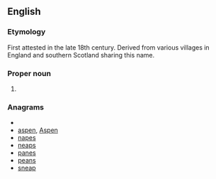 ==English==
{{wikipedia}}

===Etymology===
First attested in the late 18th century.  Derived from various villages in England and southern Scotland sharing this name.

===Proper noun===
{{en-proper noun}}

# {{surname|from=Old English}}

===Anagrams===
* {{alphagram|aenps}}
* [[aspen#English|aspen]], [[Aspen#English|Aspen]]
* [[napes#English|napes]]
* [[neaps#English|neaps]]
* [[panes#English|panes]]
* [[peans#English|peans]]
* [[sneap#English|sneap]]